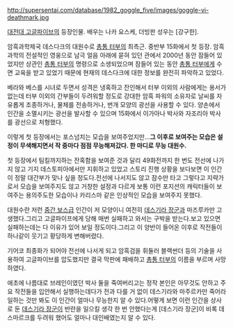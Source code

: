 http://supersentai.com/database/1982_goggle_five/images/goggle-vi-deathmark.jpg


[[대전대 고글파이브]]의 등장인물. 배우는 나카 요스케, 더빙판 성우는 [강구한].

암흑과학제국 데스다크의 대원수로 [[총통 터부]]의 최측근. 중반부 15화에서 첫 등장. 암흑 과학의 전설적인 영웅으로 남극 얼음 아래에 묻혀 있던 관에서 2000년 동안 잠들어 있었지만 상관인 [[총통 터부]]의 명령으로 소생되었으며 잠들어 있는 동안 [[총통 터부]]에게 수면 교육을 받고 있었기 때문에 현재의 데스다크에 대한 정보를 완전히 파악하고 있었다. 

베라와 베스를 시녀로 두면서 성격은 냉혹하고 잔인해서 터부 이외의 사람에게는 용서가 없는데 터부 이외의 간부들이 두려워할 정도로 강대한 암흑 파워의 소유자로 날씨를 자유롭게 조종하거나, 물체를 전송하거나, 번개 모양의 광선을 사용할 수 있다. 양손에서 인간을 소멸시키는 광선을 발사할 수 있으며 15화에서 이가아나 박사와 자조리아 박사를 광선으로 처형했다. 

이렇게 첫 등장에서는 포스넘치는 모습을 보여주었지만...'''그 이후로 보여주는 모습은 설정이 무색해지면서 작 중마다 점점 무능해져갔다. 한 마디로 무능 대원수.'''

첫 등장에서 팀킬까지하는 잔혹함을 보여준 것과 달리 49화전까지 한 번도 전선에 나가지 않고 기지 데스토피아에서만 지휘하고 있었고 스토리 진행 상황을 보다보면 이 인간이 정말 대간부가 맞나 싶을 정도다.전선에 나서지도 않고 잠수만 타고 그렇다고 지략가로서 모습을 보여주지도 않고 거창한 설정과 다르게 보통 이런 포지션의 캐릭터들이 보여주는 용의주도한 모습이나 카리스마 같은 인상적인 모습을 보여주지 못했다.

대원수란 저런 [[중간 보스]]급 인간이 저 모양이니 여전히 [[데스기라 장군]]과 마즈루카만 고생했다.그리고 고글파이프에게 당해 매번 실패하고 와서는 구박을 받는다.보고 있으면 실패하는데는 다 이유가 있어 보일 정도이다.그리고 이 양반이 들어온 이후로 작전들이 하나같이 웃기고 황당하게 변해버렸다.

기어코 최종화가 되어야 전선에 나서게 되고 암흑검을 휘둘러 블랙썬더 등의 기술을 사용하여 고글파이브를 압도했지만 결국 막판에 패배하고 [[총통 터부]]의 이름을 부르며 사망하였다.

애초에 나름대로 브레인이였던 박사 둘을 죽여버리고는 정작 본인은 아무것도 안하고 주요 작전들을 입안해서 실행하는데다가 전과 다를 거 없이 데스기라와 마주르카만 죽어라 일하는 것만 봐도 이 인간이 얼마나 무능한지 알 수 있다.어떻게 보면 이런 인간을 상사로 둔 [[데스기라 장군]]이 반란을 일으킬 생각 한 번 안했다는게 [데스기라 장군]이 비록 데스마르크를 두려워 했어도 얼마나 대인배였는지 알 수 있다.
